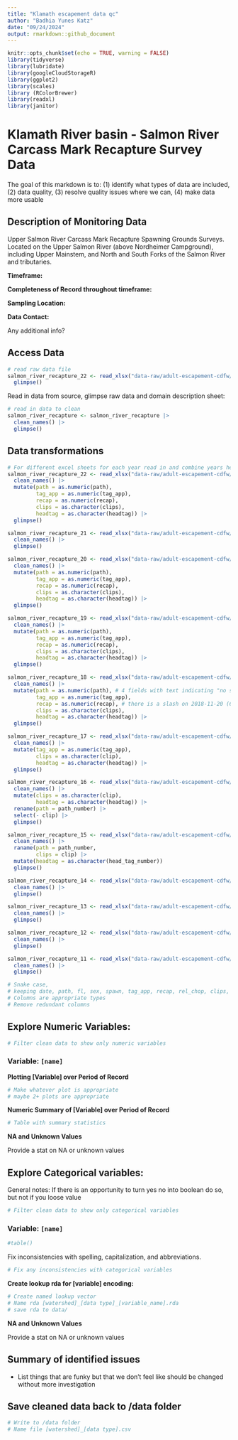 ```yaml
---
title: "Klamath escapement data qc"
author: "Badhia Yunes Katz"
date: "09/24/2024"
output: rmarkdown::github_document
---
```

```r
knitr::opts_chunk$set(echo = TRUE, warning = FALSE)
library(tidyverse)
library(lubridate)
library(googleCloudStorageR)
library(ggplot2)
library(scales)
library (RColorBrewer)
library(readxl)
library(janitor)
```
# Klamath River basin - Salmon River Carcass Mark Recapture Survey Data  

The goal of this markdown is to:
   (1) identify what types of data are included, 
   (2) data quality, 
   (3) resolve quality issues where we can, 
   (4) make data more usable

## Description of Monitoring Data

Upper Salmon River Carcass Mark Recapture Spawning Grounds Surveys. Located on the Upper Salmon River (above Nordheimer Campground), including Upper Mainstem, and North and South Forks of the Salmon River and tributaries.

   
**Timeframe:** 

**Completeness of Record throughout timeframe:** 

**Sampling Location:**

**Data Contact:** 

Any additional info?

## Access Data

```r
# read raw data file
salmon_river_recapture_22 <- read_xlsx("data-raw/adult-escapement-cdfw/Salmon River Carcass Mark Recapture 2011-2022.xlsx", skip = 1, sheet = 1) |> 
  glimpse()
```

Read in data from source, glimpse raw data and domain description sheet: 
```r
# read in data to clean 
salmon_river_recapture <- salmon_river_recapture |> 
  clean_names() |> 
  glimpse()
```

## Data transformations

```r
# For different excel sheets for each year read in and combine years here
salmon_river_recapture_22 <- read_xlsx("data-raw/adult-escapement-cdfw/Salmon River Carcass Mark Recapture 2011-2022.xlsx", skip = 1, sheet = 1) |> 
  clean_names() |> 
  mutate(path = as.numeric(path),
         tag_app = as.numeric(tag_app),
         recap = as.numeric(recap),
         clips = as.character(clips),
         headtag = as.character(headtag)) |>
  glimpse()

salmon_river_recapture_21 <- read_xlsx("data-raw/adult-escapement-cdfw/Salmon River Carcass Mark Recapture 2011-2022.xlsx", skip = 1, sheet = 2) |> 
  clean_names() |> 
  glimpse()

salmon_river_recapture_20 <- read_xlsx("data-raw/adult-escapement-cdfw/Salmon River Carcass Mark Recapture 2011-2022.xlsx", skip = 1, sheet = 3) |> 
  clean_names() |> 
  mutate(path = as.numeric(path),
         tag_app = as.numeric(tag_app),
         recap = as.numeric(recap),
         clips = as.character(clips),
         headtag = as.character(headtag)) |>
  glimpse()

salmon_river_recapture_19 <- read_xlsx("data-raw/adult-escapement-cdfw/Salmon River Carcass Mark Recapture 2011-2022.xlsx", skip = 1, sheet = 4) |> 
  clean_names() |> 
  mutate(path = as.numeric(path),
         tag_app = as.numeric(tag_app),
         recap = as.numeric(recap),
         clips = as.character(clips),
         headtag = as.character(headtag)) |>
  glimpse()

salmon_river_recapture_18 <- read_xlsx("data-raw/adult-escapement-cdfw/Salmon River Carcass Mark Recapture 2011-2022.xlsx", skip = 1, sheet = 5) |> 
  clean_names() |> 
  mutate(path = as.numeric(path), # 4 fields with text indicating "no survey", setting those as NA
         tag_app = as.numeric(tag_app),
         recap = as.numeric(recap), # there is a slash on 2018-11-20 (6106/7725), turning into NA
         clips = as.character(clips),
         headtag = as.character(headtag)) |>
  glimpse()

salmon_river_recapture_17 <- read_xlsx("data-raw/adult-escapement-cdfw/Salmon River Carcass Mark Recapture 2011-2022.xlsx", skip = 2, sheet = 6) |> 
  clean_names() |> 
  mutate(tag_app = as.numeric(tag_app),
         clips = as.character(clip),
         headtag = as.character(headtag)) |>
  glimpse()

salmon_river_recapture_16 <- read_xlsx("data-raw/adult-escapement-cdfw/Salmon River Carcass Mark Recapture 2011-2022.xlsx", skip = 1, sheet = 7) |> 
  clean_names() |> 
  mutate(clips = as.character(clip),
         headtag = as.character(headtag)) |>
  rename(path = path_number) |> 
  select(- clip) |> 
  glimpse()

salmon_river_recapture_15 <- read_xlsx("data-raw/adult-escapement-cdfw/Salmon River Carcass Mark Recapture 2011-2022.xlsx", skip = 1, sheet = 8) |> 
  clean_names() |> 
  raname(path = path_number,
         clips = clip) |> 
  mutate(headtag = as.character(head_tag_number))
  glimpse()

salmon_river_recapture_14 <- read_xlsx("data-raw/adult-escapement-cdfw/Salmon River Carcass Mark Recapture 2011-2022.xlsx", skip = 1, sheet = 9) |> # check headtag vs head_tag_number
  clean_names() |> 
  glimpse()

salmon_river_recapture_13 <- read_xlsx("data-raw/adult-escapement-cdfw/Salmon River Carcass Mark Recapture 2011-2022.xlsx", skip = 1, sheet = 10) |> 
  clean_names() |> 
  glimpse()

salmon_river_recapture_12 <- read_xlsx("data-raw/adult-escapement-cdfw/Salmon River Carcass Mark Recapture 2011-2022.xlsx", skip = 1, sheet = 11) |> 
  clean_names() |> 
  glimpse()

salmon_river_recapture_11 <- read_xlsx("data-raw/adult-escapement-cdfw/Salmon River Carcass Mark Recapture 2011-2022.xlsx", skip = 1, sheet = 12) |> # missing  rel_chop field
  clean_names() |> 
  glimpse()
```

```r
# Snake case, 
# keeping date, path, fl, sex, spawn, tag_app, recap, rel_chop, clips, headtag 
# Columns are appropriate types
# Remove redundant columns
```

## Explore Numeric Variables: {.tabset}

```r
# Filter clean data to show only numeric variables 
```

### Variable: `[name]`

**Plotting [Variable] over Period of Record**

```r
# Make whatever plot is appropriate 
# maybe 2+ plots are appropriate
```

**Numeric Summary of [Variable] over Period of Record**

```r
# Table with summary statistics
```

**NA and Unknown Values**

Provide a stat on NA or unknown values

## Explore Categorical variables: {.tabset}

General notes: If there is an opportunity to turn yes no into boolean do so, but not if you loose value 

```r
# Filter clean data to show only categorical variables
```


### Variable: `[name]`
```r
#table() 
```

Fix inconsistencies with spelling, capitalization, and abbreviations. 

```r
# Fix any inconsistencies with categorical variables
```

**Create lookup rda for [variable] encoding:** 
```r
# Create named lookup vector
# Name rda [watershed]_[data type]_[variable_name].rda
# save rda to data/ 
```

**NA and Unknown Values**

Provide a stat on NA or unknown values

## Summary of identified issues

* List things that are funky but that we don't feel like should be changed without more investigation

## Save cleaned data back to /data folder 

```r
# Write to /data folder
# Name file [watershed]_[data type].csv
```